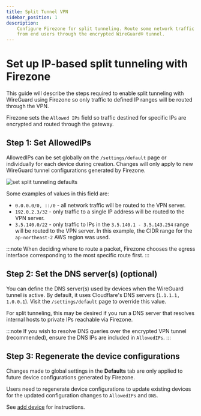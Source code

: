 ```yaml
---
title: Split Tunnel VPN
sidebar_position: 1
description:
    Configure Firezone for split tunneling. Route some network traffic
    from end users through the encrypted WireGuard® tunnel.
---
```


# Set up IP-based split tunneling with Firezone

This guide will describe the steps required to enable split tunneling with
WireGuard using Firezone so only traffic to defined IP ranges will be routed
through the VPN.

Firezone sets the `Allowed IPs` field so traffic destined for
specific IPs are encrypted and routed through the gateway.

## Step 1: Set AllowedIPs

AllowedIPs can be set globally on the `/settings/default` page or individually
for each device during creation. Changes will only apply to new WireGuard
tunnel configurations generated by Firezone.

![set split tunneling defaults](https://user-images.githubusercontent.com/52545545/154814549-bb686ffe-ea82-4af8-a2a4-5e0b4013dec7.png)

Some examples of values in this field are:

- `0.0.0.0/0, ::/0` - all network traffic will be routed to the VPN server.
- `192.0.2.3/32` - only traffic to a single IP address
will be routed to the VPN server.
- `3.5.140.0/22` - only traffic to IPs in the `3.5.140.1 - 3.5.143.254` range
will be routed to the VPN server.
In this example, the CIDR range for the `ap-northeast-2` AWS region was used.

:::note
When deciding where to route a packet, Firezone chooses the egress
interface corresponding to the most specific route first.
:::

## Step 2: Set the DNS server(s) (optional)

You can define the DNS server(s) used by devices when the WireGuard tunnel
is active. By default, it uses Cloudflare's DNS servers (`1.1.1.1, 1.0.0.1`).
Visit the `/settings/default` page to override this value.

For split tunneling, this may be desired if you run a DNS server that
resolves internal hosts to private IPs reachable via Firezone.

:::note
If you wish to resolve DNS queries
over the encrypted VPN tunnel (recommended), ensure the DNS IPs are included in `AllowedIPs`.
:::

## Step 3: Regenerate the device configurations

Changes made to global settings in the **Defaults** tab are only applied to
future device configurations generated by Firezone.

Users need to regenerate device configurations to update existing devices
for the updated configuration changes to `AllowedIPs` and `DNS`.

See [add device](/user-guides/add-devices/) for instructions.
